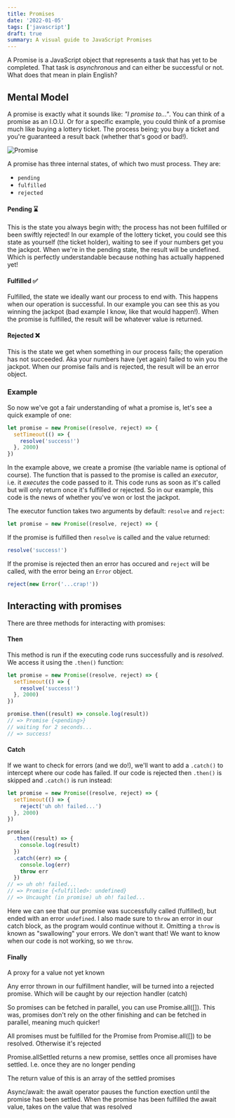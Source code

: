 ```yaml
---
title: Promises
date: '2022-01-05'
tags: ['javascript']
draft: true
summary: A visual guide to JavaScript Promises
---
```


A Promise is a JavaScript object that represents a task that has yet to be completed. That task is _asynchronous_ and can either be successful or not. What does that mean in plain English?

## Mental Model

A promise is exactly what it sounds like: _"I promise to..."_. You can think of a promise as an I.O.U. Or for a specific example, you could think of a promise much like buying a lottery ticket. The process being; you buy a ticket and you're guaranteed a result back (whether that's good or bad!).

![Promise](/static/images/promise.png)

A promise has three internal states, of which two must process. They are:

- `pending`
- `fulfilled`
- `rejected`

#### Pending ⌛

This is the state you always begin with; the process has not been fulfilled or been swiftly rejected! In our example of the lottery ticket, you could see this state as yourself (the ticket holder), waiting to see if your numbers get you the jackpot. When we're in the pending state, the result will be undefined. Which is perfectly understandable because nothing has actually happened yet!

#### Fulfilled ✅

Fulfilled, the state we ideally want our process to end with. This happens when our operation is successful. In our example you can see this as you winning the jackpot (bad example I know, like that would happen!). When the promise is fulfilled, the result will be whatever value is returned.

#### Rejected ❌

This is the state we get when something in our process fails; the operation has not succeeded. Aka your numbers have (yet again) failed to win you the jackpot. When our promise fails and is rejected, the result will be an error object.

### Example

So now we've got a fair understanding of what a promise is, let's see a quick example of one:

```jsx
let promise = new Promise((resolve, reject) => {
  setTimeout(() => {
    resolve('success!')
  }, 2000)
})
```

In the example above, we create a promise (the variable name is optional of course). The function that is passed to the promise is called an _executor_, i.e. it _executes_ the code passed to it. This code runs as soon as it's called but will only return once it's fulfilled or rejected. So in our example, this code is the news of whether you've won or lost the jackpot.

The executor function takes two arguments by default: `resolve` and `reject`:

```jsx
let promise = new Promise((resolve, reject) => {
```

If the promise is fulfilled then `resolve` is called and the value returned:

```jsx
resolve('success!')
```

If the promise is rejected then an error has occured and `reject` will be called, with the error being an `Error` object.

```jsx
reject(new Error('...crap!'))
```

## Interacting with promises

There are three methods for interacting with promises:

#### Then

This method is run if the executing code runs successfully and is _resolved_. We access it using the `.then()` function:

```jsx
let promise = new Promise((resolve, reject) => {
  setTimeout(() => {
    resolve('success!')
  }, 2000)
})

promise.then((result) => console.log(result))
// => Promise {<pending>}
// waiting for 2 seconds...
// => success!
```

#### Catch

If we want to check for errors (and we do!), we'll want to add a `.catch()` to intercept where our code has failed. If our code is rejected then `.then()` is skipped and `.catch()` is run instead:

```jsx
let promise = new Promise((resolve, reject) => {
  setTimeout(() => {
    reject('uh oh! failed...')
  }, 2000)
})

promise
  .then((result) => {
    console.log(result)
  })
  .catch((err) => {
    console.log(err)
    throw err
  })
// => uh oh! failed...
// => Promise {<fulfilled>: undefined}
// => Uncaught (in promise) uh oh! failed...
```

Here we can see that our promise was successfully called (fulfilled), but ended with an error `undefined`. I also made sure to `throw` an error in our catch block, as the program would continue without it. Omitting a `throw` is known as "swallowing" your errors. We don't want that! We want to know when our code is not working, so we `throw`.

#### Finally

A proxy for a value not yet known

Any error thrown in our fulfillment handler, will be turned into a rejected promise. Which will be caught by our rejection handler (catch)

So promises can be fetched in parallel, you can use Promise.all([]). This was, promises don't rely on the other finishing and can be fetched in parallel, meaning much quicker!

All promises must be fulfilled for the Promise from Promise.all([]) to be resolved. Otherwise it's rejected

Promise.allSettled returns a new promise, settles once all promises have settled. I.e. once they are no longer pending

The return value of this is an array of the settled promises

Async/await: the await operator pauses the function exection until the promise has been settled. When the promise has been fulfilled the await value, takes on the value that was resolved
